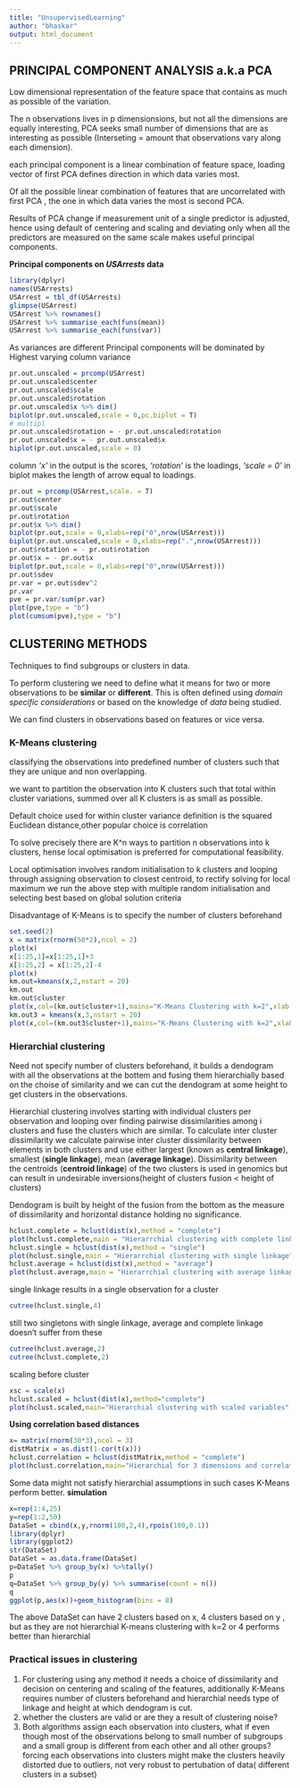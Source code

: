 ```yaml
---
title: "UnsupervisedLearning"
author: "bhaskar"
output: html_document
---
```


## PRINCIPAL COMPONENT ANALYSIS a.k.a PCA

Low dimensional representation of the feature space that contains as much as possible of the variation.

The n observations lives in p dimensionsions, but not all the dimensions are equally interesting, PCA seeks small number of dimensions that are as interesting as possible (Interseting = amount that observations vary along each dimension).

each principal component is a linear combination of feature space, loading vector of first PCA defines direction in which data varies most.

Of all the possible linear combination of features that are uncorrelated with first PCA , the one in which data varies the most is second PCA.

Results of PCA change if measurement unit of a single predictor is adjusted, hence using default of centering and scaling and deviating only when all the predictors are measured on the same scale makes useful principal components.

**Principal components on *USArrests* data**
```r
library(dplyr)
names(USArrests)
USArrest = tbl_df(USArrests)
glimpse(USArrest)
USArrest %>% rownames()
USArrest %>% summarise_each(funs(mean))
USArrest %>% summarise_each(funs(var))
```
As variances are different Principal components will be dominated by Highest varying column variance
```r
pr.out.unscaled = prcomp(USArrest)
pr.out.unscaled$center
pr.out.unscaled$scale
pr.out.unscaled$rotation
pr.out.unscaled$x %>% dim()
biplot(pr.out.unscaled,scale = 0,pc.biplot = T)
# multipl
pr.out.unscaled$rotation = - pr.out.unscaled$rotation
pr.out.unscaled$x = - pr.out.unscaled$x
biplot(pr.out.unscaled,scale = 0)
```
column *'x'* in the output is the scores, *'rotation'* is the loadings, *'scale = 0'* in biplot makes the length of arrow equal to loadings.

```r
pr.out = prcomp(USArrest,scale. = T)
pr.out$center
pr.out$scale
pr.out$rotation
pr.out$x %>% dim()
biplot(pr.out,scale = 0,xlabs=rep("0",nrow(USArrest)))
biplot(pr.out.unscaled,scale = 0,xlabs=rep(".",nrow(USArrest)))
pr.out$rotation = - pr.out$rotation
pr.out$x = - pr.out$x
biplot(pr.out,scale = 0,xlabs=rep("0",nrow(USArrest)))
pr.out$sdev
pr.var = pr.out$sdev^2
pr.var
pve = pr.var/sum(pr.var)
plot(pve,type = "b")
plot(cumsum(pve),type = "b")
```

## CLUSTERING METHODS

Techniques to find subgroups or clusters in data.

To perform clustering we need to define what it means for two or more observations to be **similar** or **different**. This is often defined using *domain specific considerations* or based on the knowledge of *data* being studied.

We can find clusters in observations based on features or vice versa.

### K-Means clustering

classifying the observations into predefined number of clusters such that they are unique and non overlapping. 

we want to partition the observation into K clusters such that total within cluster variations, summed over all K clusters is as small as possible.

Default choice used for within cluster variance definition is the squared Euclidean distance,other popular choice is correlation

To solve precisely there are K^n ways to partition n observations into k clusters, hense local optimisation is preferred for computational feasibility.

Local optimisation involves random initialisation to k clusters and looping through assigning observation to closest centroid, to rectify solving for local maximum we run the above step with multiple random initialisation and selecting best based on global solution criteria

Disadvantage of K-Means is to specify the number of clusters beforehand

```r
set.seed(2)
x = matrix(rnorm(50*2),ncol = 2)
plot(x)
x[1:25,1]=x[1:25,1]+3
x[1:25,2] = x[1:25,2]-4
plot(x)
km.out=kmeans(x,2,nstart = 20)
km.out
km.out$cluster
plot(x,col=(km.out$cluster+1),mains="K-Means Clustering with k=2",xlab = "",ylab = "",pch=20,cex=2)
km.out3 = kmeans(x,3,nstart = 20)
plot(x,col=(km.out3$cluster+1),mains="K-Means Clustering with k=2",xlab = "",ylab = "",pch=20,cex=2)
```

### Hierarchial clustering

Need not specify number of clusters beforehand, it builds a dendogram with all the observations at the bottem and fusing them hierarchially based on the choise of similarity and we can cut the dendogram at some height to get clusters in the observations.

Hierarchial clustering involves starting with individual clusters per observation and looping over finding pairwise dissimilarities among i clusters and fuse the clusters which are similar. To calculate inter cluster dissimilarity we calculate pairwise inter cluster dissimilarity between elements in both clusters and use either largest (known as **central linkage**), smallest (**single linkage**), mean (**average linkage**). Dissimilarity between the centroids (**centroid linkage**) of the two clusters is used in genomics but can result in undesirable inversions(height of clusters fusion < height of clusters)

Dendogram is built by height of the fusion from the bottom as the measure of dissimilarity and horizontal distance holding no significance.

```r
hclust.complete = hclust(dist(x),method = "complete")
plot(hclust.complete,main = "Hierarrchial clustering with complete linkage",xlab = "",sub = "",cex=0.9)
hclust.single = hclust(dist(x),method = "single")
plot(hclust.single,main = "Hierarrchial clustering with single linkage",xlab = "",sub = "",cex=0.9)
hclust.average = hclust(dist(x),method = "average")
plot(hclust.average,main = "Hierarrchial clustering with average linkage",xlab = "",sub = "",cex=0.9)
```
single linkage results in a single observation for a cluster
```r
cutree(hclust.single,4)
```
still two singletons with single linkage, average and complete linkage doesn't suffer from these
```r
cutree(hclust.average,2)
cutree(hclust.complete,2)
```
scaling before cluster
```r
xsc = scale(x)
hclust.scaled = hclust(dist(x),method="complete")
plot(hclust.scaled,main="Hierarchial clustering with scaled variables",xlab = "",sub = "",cex=0.9)
```

**Using correlation based distances**
```r
x= matrix(rnorm(30*3),ncol = 3)
distMatrix = as.dist(1-cor(t(x)))
hclust.correlation = hclust(distMatrix,method = "complete")
plot(hclust.correlation,main="Hierarchial for 3 dimensions and correlation",xlab = "",sub = "",cex = 0.9)
```


Some data might not satisfy hierarchial assumptions in such cases K-Means perform better.
**simulation**
```r
x=rep(1:4,25)
y=rep(1:2,50)
DataSet = cbind(x,y,rnorm(100,2,4),rpois(100,0.1))
library(dplyr)
library(ggplot2)
str(DataSet)
DataSet = as.data.frame(DataSet)
p=DataSet %>% group_by(x) %>%tally()
p
q=DataSet %>% group_by(y) %>% summarise(count = n())
q
ggplot(p,aes(x))+geom_histogram(bins = 8)
```
The above DataSet can have 2 clusters based on x, 4 clusters based on y , but as they are not hierarchial K-means clustering with k=2 or 4 performs better than hierarchial


### Practical issues in clustering

1. For clustering using any method it needs a choice of dissimilarity and decision on centering and scaling of the features, additionally K-Means requires number of clusters beforehand and hierarchial needs type of linkage and height at which dendogram is cut.
2. whether the clusters are valid or are they a result of clustering noise?
3. Both algorithms assign each observation into clusters, what if even though most of the observations belong to small number of subgroups and a small group is different from each other and all other groups? forcing each observations into clusters might make the clusters heavily distorted due to outliers, not very robust to pertubation of data( different clusters in a subset)
       